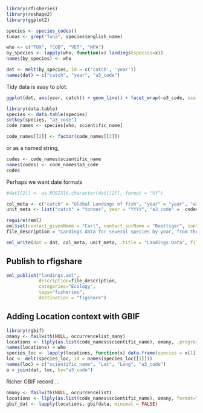 ```r
library(rfisheries)
library(reshape2)
library(ggplot2)
```

```r
species <- species_codes()
tunas <- grep("Tuna", species$english_name)
```

```r
who <- c("TUX", "COD", "VET", "NPA")
by_species <- lapply(who, function(x) landings(species=x))
names(by_species) <- who
```

```r
dat <- melt(by_species, id = c('catch', 'year'))
names(dat) = c("catch", "year", "a3_code")
```

Tidy data is easy to plot:

```r

ggplot(dat, aes(year, catch)) + geom_line() + facet_wrap(~a3_code, scales="free_y")
```




```r
library(data.table)
species <- data.table(species)
setkey(species, "a3_code")
code_names <- species[who, scientific_name]
```

```r
code_names[[2]] <- factor(code_names[[2]])
```


or as a named string,

```r
codes <- code_names$scientific_name
names(codes) <- code_names$a3_code
codes
```

Perhaps we want date formats

```r
#dat[[2]] <- as.POSIXlt.character(dat[[2]], format = "%Y")
```


```r
col_meta <- c("catch" = "Global Landings of fish", "year" = "year", "a3_code" = "3 digit country code")
unit_meta <- list("catch" = "tonnes", year = "YYYY", "a3_code" =  codes)
```

```r
require(reml)
eml$set(contact_givenName = "Carl", contact_surName = "Boettiger", contact_email = "cboettig@ropensci.org")
file_description = "Landings data for several species by year, from the OpenFisheries database"

eml_write(dat = dat, col_meta, unit_meta, .title = "Landings Data", file = "landings.xml", file_description = file_description)
```


## Publish to rfigshare

```r
eml_publish("landings.xml", 
            description=file_description, 
            categories="Ecology", 
            tags="fisheries", 
            destination = "figshare")
```


## Adding Location context with GBIF

```r
library(rgbif)
omany <- failwith(NULL, occurrencelist_many)
locations <- llply(as.list(code_names$scientific_name), omany, .progress = "none")
names(locations) = who
species_loc <- lapply(locations, function(x) data.frame(species = x[1], Lat = x[3], Long = x[4]))
loc <- melt(species_loc, id = names(species_loc[[1]]))
names(loc) = c("scientific_name", "Lat", "Long", "a3_code")
a = join(dat, loc, by="a3_code")

```





Richer GBIF record ...

```r
omany <- failwith(NULL, occurrencelist)
locations <- llply(as.list(code_names$scientific_name), omany, format="darwin", .progress = "none")
gbif_dat <- lapply(locations, gbifdata, minimal = FALSE)
```



